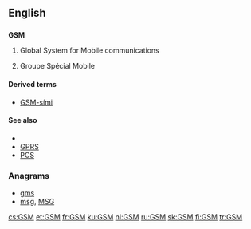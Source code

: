 {{also|gsm}}
==English==

==={{initialism}}===
'''GSM'''

# {{telecommunications}} Global System for Mobile communications
# {{electronics}} Groupe Spécial Mobile 

====Derived terms====
* [[GSM-sími]]

====See also====
* {{pedia|Global System for Mobile Communications}}
* [[GPRS]]
* [[PCS]]

===Anagrams===
* [[gms#English|gms]] 
* [[msg#English|msg]], [[MSG#English|MSG]]

[[cs:GSM]]
[[et:GSM]]
[[fr:GSM]]
[[ku:GSM]]
[[nl:GSM]]
[[ru:GSM]]
[[sk:GSM]]
[[fi:GSM]]
[[tr:GSM]]